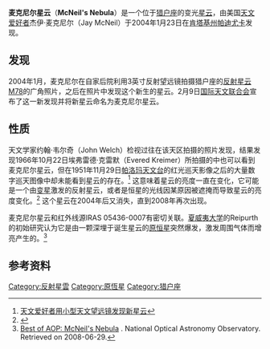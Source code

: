 '''麦克尼尔星云'''（'''McNeil's Nebula'''）是一个位于[[猎户座|猎户座]]的变光[[星云|星云]]，由美国[[天文爱好者|天文爱好者]]杰伊·麦克尼尔（Jay McNeil）于2004年1月23日在[[肯塔基州|肯塔基州]][[帕迪尤卡_(肯塔基州)|帕迪尤卡]]发现。

==发现==
2004年1月，麦克尼尔在自家后院利用3英寸反射望远镜拍摄猎户座的[[反射星云|反射星云]][[M78|M78]]的广角照片，之后在照片中发现这个新生的星云。2月9日[[国际天文联合会|国际天文联合会]]宣布了这一新发现并将新星云命名为麦克尼尔星云。

==性质==
天文学家约翰·韦尔奇（John Welch）检视过往在该天区拍摄的照片发现，结果发现1966年10月22日埃弗雷德·克雷默（Evered Kreimer）所拍摄的中也可以看到麦克尼尔星云，但在1951年11月29日[[帕洛玛天文台|帕洛玛天文台]]的红光巡天影像之后的大量数字巡天图像中却未能看到星云的存在。<ref>[http://tech.sina.com.cn/other/2004-02-27/1518298540.shtml 天文爱好者用小型天文望远镜发现新星云]</ref> 这意味着星云的亮度一直在变化，它可能是一个由[[变星|变星]]激发的反射星云，或者是恒星的光线因某原因被遮掩而导致星云的亮度变化。<ref>{{Cite web |url=http://www.seds.org/messier/more/m078_mcneil.html |title=McNeil's Nebula near M78 |accessdate=2013-09-06 |archive-date=2011-08-14 |archive-url=https://web.archive.org/web/20110814131144/http://www.seds.org/messier/more/m078_mcneil.html |dead-url=no }}</ref> 这个星云在2004年后又消失，直到2008年再次出现。

麦克尼尔星云和红外线源IRAS 05436-0007有密切关联。[[夏威夷大学|夏威夷大学]]的Reipurth的初始研究认为它是由一颗深埋于诞生星云的[[原恒星|原恒星]]突然爆发，激发周围气体而增亮产生的。<ref>[http://www.noao.edu/outreach/aop/observers/mcneil.html Best of AOP: McNeil's Nebula] {{Wayback|url=http://www.noao.edu/outreach/aop/observers/mcneil.html |date=20080523202607 }}.  National Optical Astronomy Observatory. Retrieved on 2008-06-29.</ref>

==参考资料==
{{reflist}}

[[Category:反射星雲|Category:反射星雲]]
[[Category:原恆星|Category:原恆星]]
[[Category:猎户座|Category:猎户座]]